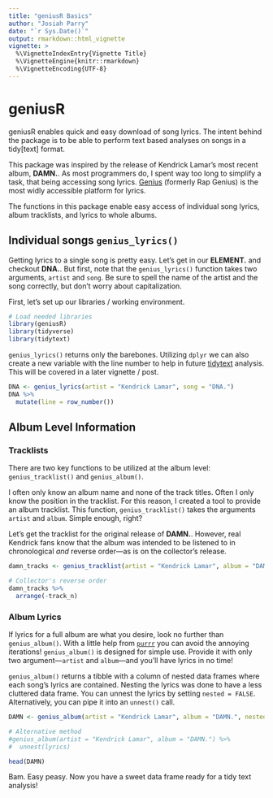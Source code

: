 ```yaml
---
title: "geniusR Basics"
author: "Josiah Parry"
date: "`r Sys.Date()`"
output: rmarkdown::html_vignette
vignette: >
  %\VignetteIndexEntry{Vignette Title}
  %\VignetteEngine{knitr::rmarkdown}
  %\VignetteEncoding{UTF-8}
---
```


# geniusR

geniusR enables quick and easy download of song lyrics. The intent behind the package is to be able to perform text based analyses on songs in a tidy[text] format. 

This package was inspired by the release of Kendrick Lamar's most recent album, **DAMN.**. As most programmers do, I spent way too long to simplify a task, that being accessing song lyrics. [Genius](https://genius.com) (formerly Rap Genius) is the most widly accessible platform for lyrics. 

The functions in this package enable easy access of individual song lyrics, album tracklists, and lyrics to whole albums. 

## Individual songs `genius_lyrics()`

Getting lyrics to a single song is pretty easy. Let's get in our **ELEMENT.** and checkout **DNA.**. But first, note that the `genius_lyrics()` function takes two arguments, `artist` and `song`. Be sure to spell the name of the artist and the song correctly, but don't worry about capitalization. 

First, let's set up our libraries / working environment. 

```r
# Load needed libraries
library(geniusR)
library(tidyverse)
library(tidytext)
```

`genius_lyrics()` returns only the barebones. Utilizing `dplyr` we can also create a new variable with the line number to help in future [tidytext](https://github.com/juliasilge/tidytext) analysis. This will be covered in a later vignette / post.  

```r
DNA <- genius_lyrics(artist = "Kendrick Lamar", song = "DNA.")
DNA %>% 
  mutate(line = row_number())

```

## Album Level Information

### Tracklists

There are two key functions to be utilized at the album level: `genius_tracklist()` and `genius_album()`.

I often only know an album name and none of the track titles. Often I only know the position in the tracklist. For this reason, I created a tool to provide an album tracklist. This function, `genius_tracklist()` takes the arguments `artist` and `album`. Simple enough, right? 

Let's get the tracklist for the original release of **DAMN.**. However, real Kendrick fans know that the album was intended to be listened to in chronological *and* reverse order—as is on the collector's release. 


```r
damn_tracks <- genius_tracklist(artist = "Kendrick Lamar", album = "DAMN.")

# Collector's reverse order
damn_tracks %>% 
  arrange(-track_n)
```

### Album Lyrics

If lyrics for a full album are what you desire, look no further than `genius_album()`. With a little help from [`purrr`](https://github.com/tidyverse/purrr) you can avoid the annoying iterations! `genius_album()` is designed for simple use. Provide it with only two argument—`artist` and `album`—and you'll have lyrics in no time! 

`genius_album()` returns a tibble with a column of nested data frames where each song's lyrics are contained. Nesting the lyrics was done to have a less cluttered data frame. You can unnest the lyrics by setting `nested = FALSE`. Alternatively, you can pipe it into an `unnest()` call. 


```r
DAMN <- genius_album(artist = "Kendrick Lamar", album = "DAMN.", nested = FALSE)

# Alternative method
#genius_album(artist = "Kendrick Lamar", album = "DAMN.") %>% 
#  unnest(lyrics)

head(DAMN)
```

Bam. Easy peasy. Now you have a sweet data frame ready for a tidy text analysis!


